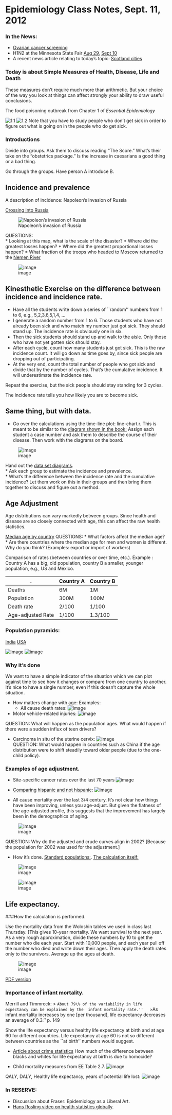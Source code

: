 Epidemiology Class Notes, Sept. 11, 2012
========================================================

### In the News: 
* [Ovarian cancer screening](http://www.nytimes.com/2012/09/11/health/research/ovarian-cancer-tests-are-ineffective-medical-panel-says.html?hp)
* H1N2 at the Minnesota State Fair [Aug 29](http://www.startribune.com/lifestyle/health/167839295.html), [Sept 10](http://minnesota.publicradio.org/collections/special/columns/news_cut/archive/2012/09/mprs_lorna_benson_reports_toda.shtml)
* A recent news article relating to today's topic: [Scotland cities](../../Blog/OrientationForParents.html)

### Today is about Simple Measures of Health, Disease, Life and Death

These measures don't require much more than arithmetic. But your choice of the way you look at things can affect strongly your ability to draw useful conclusions.

The food poisoning outbreak from Chapter 1 of *Essential Epidemiology*

![1.1](../Public/Figures/EE-Table-1-1.png) 
![1.2](../Public/Figures/EE-Table-1-2.png) 
Note that you have to study people who don't get sick in order to figure out what is going on in the people who do get sick.

### Introductions

Divide into groups.  Ask them to discuss reading "The Score."  What's their take on the "obstetrics package."  Is the increase in caesarians a good thing or a bad thing.

Go through the groups.  Have person A introduce B.


Incidence and prevalence 
------------------------

A description of incidence: Napoleon's invasion of Russia

[Crossing into Russia](http://en.wikipedia.org/wiki/File:Crossing_the_Neman_in_Russia_1812_by_Clark.jpg)

![Napoleon's invasion of Russia](../Public/Figures/Napoleon-in-Russia.png)

QUESTIONS:  
* Looking at this map, what is the scale of the disaster?
* Where did the greatest losses happen?
* Where did the greatest proportional losses happen?
* What fraction of the troops who headed to Moscow returned to the [Nemen River](http://en.wikipedia.org/wiki/Neman_River)




![image](../Public/Figures/EE-Fig-5-1.png)

## Kinesthetic Exercise on the difference between incidence and incidence rate. 
* Have all the students write down a series of ``random'' numbers from 1 to 6, e.g., 5,2,3,6,5,1,4, ...
* I generate a random number from 1 to 6.  Those students who have not already been sick and who match my number just got sick.  They should stand up. The incidence rate is obviously one in six.  
* Then the sick students should stand up and walk to the aisle.  Only those who have not yet gotten sick should stay.
* After each cycle, count how many students just got sick.  This is the raw incidence count.  It will go down as time goes by, since sick people are dropping out of participating. 
* At the very end, count the total number of people who got sick and divide that by the number of cycles.  That's the cumulative incidence.  It will underestimate the incidence rate.  

Repeat the exercise, but the sick people should stay standing for 3 cycles.


The incidence rate tells you how likely you are to become sick.

## Same thing, but with data.

* Go over the calculations using the time-line plot: line-chart.r.
  This is meant to be similar to the [diagram shown in the book:](../Public/Figures/EE4.pdf) Assign each student a case number and ask them to describe the course of their disease.  Then work with the diagrams on the board.

![image](../Public/Figures/EE4.png)

Hand out the [data set diagrams](Notes/incidence-and-prevalence.pdf).  
* Ask each group to estimate the incidence and prevalence.  
* What's the difference between the incidence rate and the cumulative incidence?
Let them work on this in their groups and then bring them together to discuss and figure out a method.

Age Adjustment
-----------------

Age distributions can vary markedly between groups.  Since health and disease are so closely connected with age, this can affect the raw health statistics.

[Median age by country](http://en.wikipedia.org/wiki/List_of_countries_by_median_age)
QUESTIONS:
* What factors affect the median age?
* Are there countries where the median age for men and women is different.  Why do you think?  (Examples: export or import of workers)

Comparison of rates (between countries or over time, etc.).  Example : Country A has a big, old population, country B a smaller,  younger population, e.g., US and Mexico.

 .      | Country A | Country B
--------|-----------|--------
Deaths | 6M | 1M
Population | 300M | 100M
Death rate | 2/100 | 1/100
Age-adjusted Rate | 1/100 | 1.3/100

### Population pyramids: 
[India](../Public/Figures/MT4-India.pdf)
[USA](../Public/Figures/MT4-USA.pdf)

![image](../Public/Figures/MT4-India.png)
![image](../Public/Figures/MT4-USA.png)


### Why it's done
We want to have a simple indicator of the situation which we can plot against time to see how it changes or compare from one country to another.  It's nice to have a single number, even if this doesn't capture the whole situation.

* How matters change with age: Examples:
    * All cause death rates: 
        ![image](../Public/Figures/MT1b.png)

* Motor vehicle-related injuries: 
    ![image](../Public/Figures/MT1a.png)
    
QUESTION: What will happen as the population ages.  What would happen if there were a sudden influx of teen drivers?



* Carcinoma in situ of the uterine cervix:
    ![image](../Public/Figures/MT2.png)   
    QUESTION: What would happen in countries such as China if the age distribution were to shift steadily toward older people (due to the one-child policy).





### Examples of age adjustment. 

* Site-specific cancer rates over the last 70 years
    ![image](../Public/Figures/MT6.png)

* [Comparing hispanic and not hispanic](../Public/Figures/MT5.pdf):
    ![image](../Public/Figures/MT5.png)

* All cause mortality over the last 3/4 century.  It's not clear how things have been improving, unless you age-adjust.  But given the flatness of the age-adjusted profile, this suggests that the improvement has largely been in the demographics of aging.

![image](../Public/Figures/AllCauseMortalityTrends-US.png)

QUESTION: Why do the adjusted and crude curves align in 2002?
    [Because the population for 2002 was used for the adjustment.]



* How it's done. 
    [Standard populations:](../Public/Figures/EE7.pdf).
    [The calculation itself:](../Public/Figures/EE8.pdf)

![image](../Public/Figures/EE7.png)

![image](../Public/Figures/EE8.png)


## Life expectancy.  

###How the calculation is performed.  

Use the mortality data from the Woloshin tables we used in class last Thursday. [This gives 10-year mortality.  We want survival to the next year.  As a very rough approximation, divide these numbers by 10 to get the number who die each year.  Start with 10,000 people,  and each year pull off the number who died and write down their ages. Then apply the death rates only to the survivors.  Average up the ages at death.

![image](../Public/Figures/MT3.png)

[PDF version](../Public/Figures/MT3.pdf)

### Importance of infant mortality.  
Merrill and Timmreck: 
> ``About 79\% of the variability in life expectancy can be explained by the  infant mortality rate.''  
> ``As infant mortality increases by one  [per thousand], life expectancy decreases an average of 0.3.''  p. 149

Show the life expectancy versus healthy life expectancy at birth and at age 60 for different countries.  Life expectancy at age 60 is not so different between countries as the ``at birth'' numbers would suggest.

* [Article about crime statistics](http://www.nytimes.com/2009/09/15/us/15crime.html?hp) How much of the difference between blacks and whites for life expectancy at birth is due to homocide?  


* Child mortality measures from EE Table 2.7. \url{{EE5.pdf}}
![image](../Public/Figures/EE5.png)

QALY, DALY, Healthy life expectancy, years of potential life lost: 
![image](../Public/Figures/EE6.png)

### In RESERVE: 
* Discussion about Fraser: Epidemiology as a Liberal Art.
* [Hans Rosling video on health statistics globally](2009-09-10/HansRosling_2006.mp4).

